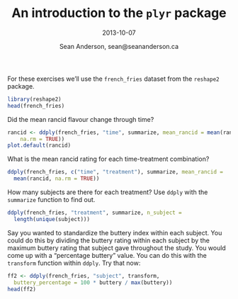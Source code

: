 % An introduction to the `plyr` package
% 2013-10-07
% Sean Anderson, sean@seananderson.ca

For these exercises we'll use the `french_fries` dataset from the `reshape2`
package.

```r
library(reshape2)
head(french_fries)
```

Did the mean rancid flavour change through time?

```r
rancid <- ddply(french_fries, "time", summarize, mean_rancid = mean(rancid,
    na.rm = TRUE))
plot.default(rancid)
```

What is the mean rancid rating for each time-treatment combination?

```r
ddply(french_fries, c("time", "treatment"), summarize, mean_rancid =
  mean(rancid, na.rm = TRUE))
```

How many subjects are there for each treatment? Use `ddply` with the
`summarize` function to find out.

```r
ddply(french_fries, "treatment", summarize, n_subject =
  length(unique(subject)))
```

Say you wanted to standardize the buttery index within each subject. You could
do this by dividing the buttery rating within each subject by the maximum
buttery rating that subject gave throughout the study. You would come up with
a "percentage buttery" value. You can do this with the `transform` function
within `ddply`. Try that now: 

```r
ff2 <- ddply(french_fries, "subject", transform, 
  buttery_percentage = 100 * buttery / max(buttery))
head(ff2)
```

